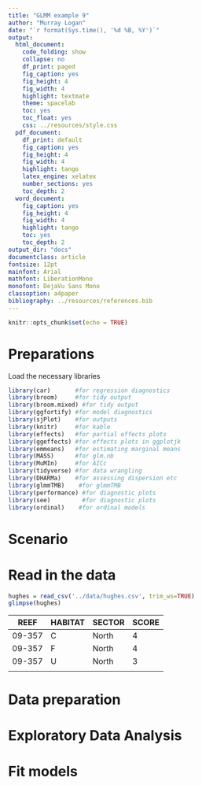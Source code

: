 ```yaml
---
title: "GLMM example 9"
author: "Murray Logan"
date: "`r format(Sys.time(), '%d %B, %Y')`"
output:
  html_document:
    code_folding: show
    collapse: no
    df_print: paged
    fig_caption: yes
    fig_height: 4
    fig_width: 4
    highlight: textmate
    theme: spacelab
    toc: yes
    toc_float: yes
    css: ../resources/style.css
  pdf_document:
    df_print: default
    fig_caption: yes
    fig_height: 4
    fig_width: 4
    highlight: tango
    latex_engine: xelatex
    number_sections: yes
    toc_depth: 2
  word_document:
    fig_caption: yes
    fig_height: 4
    fig_width: 4
    highlight: tango
    toc: yes
    toc_depth: 2
output_dir: "docs"
documentclass: article
fontsize: 12pt
mainfont: Arial
mathfont: LiberationMono
monofont: DejaVu Sans Mono
classoption: a4paper
bibliography: ../resources/references.bib
---
```


```r
knitr::opts_chunk$set(echo = TRUE)
```

# Preparations

Load the necessary libraries

```r
library(car)       #for regression diagnostics
library(broom)     #for tidy output
library(broom.mixed) #for tidy output
library(ggfortify) #for model diagnostics
library(sjPlot)    #for outputs
library(knitr)     #for kable
library(effects)   #for partial effects plots
library(ggeffects) #for effects plots in ggplotjk
library(emmeans)   #for estimating marginal means
library(MASS)      #for glm.nb
library(MuMIn)     #for AICc
library(tidyverse) #for data wrangling
library(DHARMa)    #for assessing dispersion etc
library(glmmTMB)    #for glmmTMB
library(performance) #for diagnostic plots
library(see)         #for diagnostic plots
library(ordinal)    #for ordinal models
```


# Scenario

# Read in the data

```r
hughes = read_csv('../data/hughes.csv', trim_ws=TRUE)
glimpse(hughes)
```

| REEF   | HABITAT | SECTOR | SCORE |
|--------|---------|--------|-------|
| 09-357 | C       | North  | 4     |
| 09-357 | F       | North  | 4     |
| 09-357 | U       | North  | 3     |
|        |         |        |       |

# Data preparation


# Exploratory Data Analysis


# Fit models

